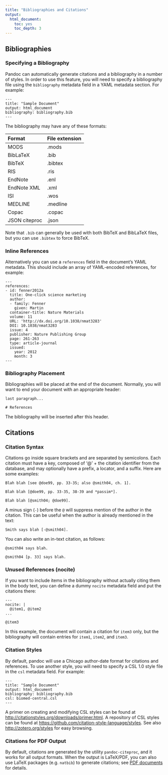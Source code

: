```yaml
---
title: "Bibliographies and Citations"
output:
  html_document:
    toc: yes
    toc_depth: 3
---
```


## Bibliographies

### Specifying a Bibliography

Pandoc can automatically generate citations and a bibliography in a number of styles.  In order to use this feature, you will need to specify a bibliography file
using the `bibliography` metadata field in a YAML metadata section. For example:

    ---
    title: "Sample Document"
    output: html_document
    bibliography: bibliography.bib
    ---

The bibliography may have any of these formats:

  Format            File extension
  ------------      --------------
  MODS              .mods
  BibLaTeX          .bib
  BibTeX            .bibtex
  RIS               .ris
  EndNote           .enl
  EndNote XML       .xml
  ISI               .wos
  MEDLINE           .medline
  Copac             .copac
  JSON citeproc     .json

Note that `.bib` can generally be used with both BibTeX and BibLaTeX
files, but you can use `.bibtex` to force BibTeX.

### Inline References

Alternatively you can use a `references` field in the document's YAML
metadata.  This should include an array of YAML-encoded references,
for example:

    ---
    references:
    - id: fenner2012a
      title: One-click science marketing
      author:
      - family: Fenner
        given: Martin
      container-title: Nature Materials
      volume: 11
      URL: 'http://dx.doi.org/10.1038/nmat3283'
      DOI: 10.1038/nmat3283
      issue: 4
      publisher: Nature Publishing Group
      page: 261-263
      type: article-journal
      issued:
        year: 2012
        month: 3
    ---

### Bibliography Placement

Bibliographies will be placed at the end of the document.  Normally, you will want to end your document with an appropriate header:

    last paragraph...

    # References

The bibliography will be inserted after this header.

## Citations

### Citation Syntax

Citations go inside square brackets and are separated by semicolons.
Each citation must have a key, composed of '@' + the citation
identifier from the database, and may optionally have a prefix,
a locator, and a suffix.  Here are some examples:

    Blah blah [see @doe99, pp. 33-35; also @smith04, ch. 1].

    Blah blah [@doe99, pp. 33-35, 38-39 and *passim*].

    Blah blah [@smith04; @doe99].

A minus sign (`-`) before the `@` will suppress mention of
the author in the citation.  This can be useful when the
author is already mentioned in the text:

    Smith says blah [-@smith04].

You can also write an in-text citation, as follows:

    @smith04 says blah.

    @smith04 [p. 33] says blah.

### Unused References (nocite)

If you want to include items in the bibliography without actually
citing them in the body text, you can define a dummy `nocite` metadata
field and put the citations there:

    ---
    nocite: | 
      @item1, @item2
    ...

    @item3

In this example, the document will contain a citation for `item3`
only, but the bibliography will contain entries for `item1`, `item2`, and
`item3`.

### Citation Styles

By default, pandoc will use a Chicago author-date format for
citations and references. To use another style, you will need to specify
a CSL 1.0 style file in the `csl` metadata field. For example:

    ---
    title: "Sample Document"
    output: html_document
    bibliography: bibliography.bib
    csl: biomed-central.csl
    ---

A primer on creating and
modifying CSL styles can be found at
<http://citationstyles.org/downloads/primer.html>.  A repository of CSL styles
can be found at <https://github.com/citation-style-language/styles>.  See also
<http://zotero.org/styles> for easy browsing.

### Citations for PDF Output

By default, citations are generated by the utility `pandoc-citeproc`, and it works for all output formats. When the output is LaTeX/PDF, you can also use LaTeX packages (e.g. `natbib`) to generate citations; see [PDF documents](https://bookdown.org/yihui/rmarkdown/pdf-document.html) for details.
